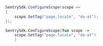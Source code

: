 ```csharp
SentrySdk.ConfigureScope(scope =>
{
    scope.SetTag("page.locale", "de-at");
});
```

```fsharp
SentrySdk.ConfigureScope(fun scope ->
    scope.SetTag("page.locale", "de-at")
    )
```
